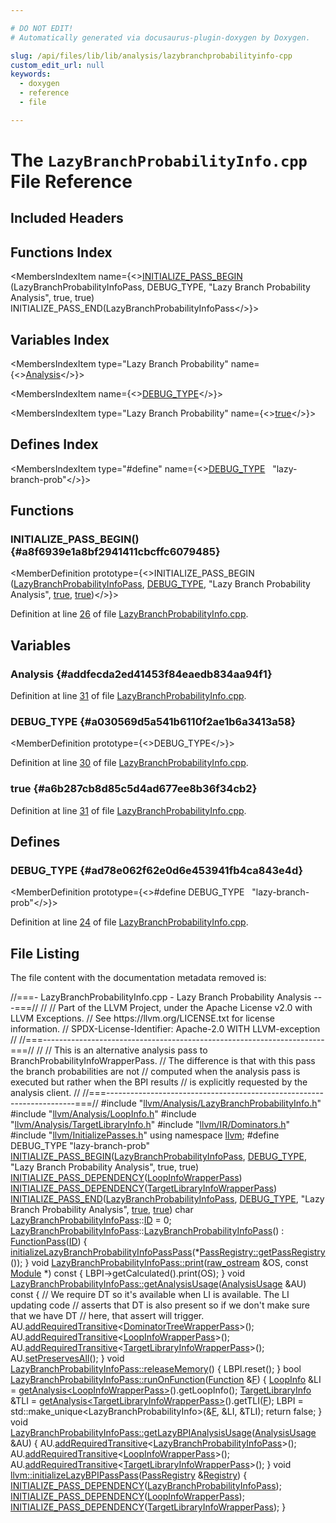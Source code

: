 ```yaml
---

# DO NOT EDIT!
# Automatically generated via docusaurus-plugin-doxygen by Doxygen.

slug: /api/files/lib/lib/analysis/lazybranchprobabilityinfo-cpp
custom_edit_url: null
keywords:
  - doxygen
  - reference
  - file

---
```





# The `LazyBranchProbabilityInfo.cpp` File Reference

<DoxygenPage pluginConfig={pluginConfig}>



## Included Headers

<IncludesList>
<IncludesListItem
  filePath="llvm/Analysis/LazyBranchProbabilityInfo.h"
  permalink="/docs/api/files/include/include/llvm/include/llvm/analysis/lazybranchprobabilityinfo-h"
  isLocal="true" />
<IncludesListItem
  filePath="llvm/Analysis/LoopInfo.h"
  permalink="/docs/api/files/include/include/llvm/include/llvm/analysis/loopinfo-h"
  isLocal="true" />
<IncludesListItem
  filePath="llvm/Analysis/TargetLibraryInfo.h"
  permalink="/docs/api/files/include/include/llvm/include/llvm/analysis/targetlibraryinfo-h"
  isLocal="true" />
<IncludesListItem
  filePath="llvm/IR/Dominators.h"
  permalink="/docs/api/files/include/include/llvm/include/llvm/ir/dominators-h"
  isLocal="true" />
<IncludesListItem
  filePath="llvm/InitializePasses.h"
  permalink="/docs/api/files/include/include/llvm/initializepasses-h"
  isLocal="true" />
</IncludesList>

## Functions Index

<MembersIndex>

<MembersIndexItem
  name={<><a href="#a8f6939e1a8bf2941411cbcffc6079485">INITIALIZE&#95;PASS&#95;BEGIN</a> (LazyBranchProbabilityInfoPass, DEBUG&#95;TYPE, &quot;Lazy Branch Probability Analysis&quot;, true, true) INITIALIZE&#95;PASS&#95;END(LazyBranchProbabilityInfoPass</>}>
</MembersIndexItem>

</MembersIndex>

## Variables Index

<MembersIndex>

<MembersIndexItem
  type="Lazy Branch Probability"
  name={<><a href="#addfecda2ed41453f84eaedb834aa94f1">Analysis</a></>}>
</MembersIndexItem>

<MembersIndexItem
  name={<><a href="#a030569d5a541b6110f2ae1b6a3413a58">DEBUG&#95;TYPE</a></>}>
</MembersIndexItem>

<MembersIndexItem
  type="Lazy Branch Probability"
  name={<><a href="#a6b287cb8d85c5d4ad677ee8b36f34cb2">true</a></>}>
</MembersIndexItem>

</MembersIndex>

## Defines Index

<MembersIndex>

<MembersIndexItem
  type="#define"
  name={<><a href="#ad78e062f62e0d6e453941fb4ca843e4d">DEBUG&#95;TYPE</a>&nbsp;&nbsp;&nbsp;&quot;lazy-branch-prob&quot;</>}>
</MembersIndexItem>

</MembersIndex>


<SectionDefinition>

## Functions

### INITIALIZE&#95;PASS&#95;BEGIN() {#a8f6939e1a8bf2941411cbcffc6079485}

<MemberDefinition
  prototype={<>INITIALIZE&#95;PASS&#95;BEGIN (<a href="/docs/api/classes/llvm/lazybranchprobabilityinfopass">LazyBranchProbabilityInfoPass</a>, <a href="/docs/api/files/include/include/llvm/include/llvm/adt/genericcycleimpl-h/#ad78e062f62e0d6e453941fb4ca843e4d">DEBUG&#95;TYPE</a>, &quot;Lazy Branch Probability Analysis&quot;, <a href="/docs/api/files/lib/lib/analysis/basicaliasanalysis-cpp/#af6d5cafbdfc5313e65d990120021a3ec">true</a>, <a href="/docs/api/files/lib/lib/analysis/basicaliasanalysis-cpp/#af6d5cafbdfc5313e65d990120021a3ec">true</a>)</>}>

Definition at line <a href="#l00026">26</a> of file <a href="/docs/api/files/lib/lib/analysis/lazybranchprobabilityinfo-cpp">LazyBranchProbabilityInfo.cpp</a>.
</MemberDefinition>

</SectionDefinition>

<SectionDefinition>

## Variables

### Analysis {#addfecda2ed41453f84eaedb834aa94f1}

<MemberDefinition
  prototype="Lazy Branch Probability Analysis">

Definition at line <a href="#l00031">31</a> of file <a href="/docs/api/files/lib/lib/analysis/lazybranchprobabilityinfo-cpp">LazyBranchProbabilityInfo.cpp</a>.
</MemberDefinition>

### DEBUG&#95;TYPE {#a030569d5a541b6110f2ae1b6a3413a58}

<MemberDefinition
  prototype={<>DEBUG&#95;TYPE</>}>

Definition at line <a href="#l00030">30</a> of file <a href="/docs/api/files/lib/lib/analysis/lazybranchprobabilityinfo-cpp">LazyBranchProbabilityInfo.cpp</a>.
</MemberDefinition>

### true {#a6b287cb8d85c5d4ad677ee8b36f34cb2}

<MemberDefinition
  prototype="Lazy Branch Probability true">

Definition at line <a href="#l00031">31</a> of file <a href="/docs/api/files/lib/lib/analysis/lazybranchprobabilityinfo-cpp">LazyBranchProbabilityInfo.cpp</a>.
</MemberDefinition>

</SectionDefinition>

<SectionDefinition>

## Defines

### DEBUG&#95;TYPE {#ad78e062f62e0d6e453941fb4ca843e4d}

<MemberDefinition
  prototype={<>#define DEBUG&#95;TYPE&nbsp;&nbsp;&nbsp;&quot;lazy-branch-prob&quot;</>}>

Definition at line <a href="#l00024">24</a> of file <a href="/docs/api/files/lib/lib/analysis/lazybranchprobabilityinfo-cpp">LazyBranchProbabilityInfo.cpp</a>.
</MemberDefinition>

</SectionDefinition>

## File Listing

The file content with the documentation metadata removed is:

<ProgramListing>

<Link id="l00001" /><CodeLine lineNumber="1"><span class="doxyHighlightComment">//===- LazyBranchProbabilityInfo.cpp - Lazy Branch Probability Analysis ---===//</span></CodeLine>
<Link id="l00002" /><CodeLine lineNumber="2"><span class="doxyHighlightComment">//</span></CodeLine>
<Link id="l00003" /><CodeLine lineNumber="3"><span class="doxyHighlightComment">// Part of the LLVM Project, under the Apache License v2.0 with LLVM Exceptions.</span></CodeLine>
<Link id="l00004" /><CodeLine lineNumber="4"><span class="doxyHighlightComment">// See https://llvm.org/LICENSE.txt for license information.</span></CodeLine>
<Link id="l00005" /><CodeLine lineNumber="5"><span class="doxyHighlightComment">// SPDX-License-Identifier: Apache-2.0 WITH LLVM-exception</span></CodeLine>
<Link id="l00006" /><CodeLine lineNumber="6"><span class="doxyHighlightComment">//</span></CodeLine>
<Link id="l00007" /><CodeLine lineNumber="7"><span class="doxyHighlightComment">//===----------------------------------------------------------------------===//</span></CodeLine>
<Link id="l00008" /><CodeLine lineNumber="8"><span class="doxyHighlightComment">//</span></CodeLine>
<Link id="l00009" /><CodeLine lineNumber="9"><span class="doxyHighlightComment">// This is an alternative analysis pass to BranchProbabilityInfoWrapperPass.</span></CodeLine>
<Link id="l00010" /><CodeLine lineNumber="10"><span class="doxyHighlightComment">// The difference is that with this pass the branch probabilities are not</span></CodeLine>
<Link id="l00011" /><CodeLine lineNumber="11"><span class="doxyHighlightComment">// computed when the analysis pass is executed but rather when the BPI results</span></CodeLine>
<Link id="l00012" /><CodeLine lineNumber="12"><span class="doxyHighlightComment">// is explicitly requested by the analysis client.</span></CodeLine>
<Link id="l00013" /><CodeLine lineNumber="13"><span class="doxyHighlightComment">//</span></CodeLine>
<Link id="l00014" /><CodeLine lineNumber="14"><span class="doxyHighlightComment">//===----------------------------------------------------------------------===//</span></CodeLine>
<Link id="l00015" /><CodeLine lineNumber="15"></CodeLine>
<Link id="l00016" /><CodeLine lineNumber="16"><span class="doxyHighlightPreprocessor">#include &quot;<a href="/docs/api/files/include/include/llvm/include/llvm/analysis/lazybranchprobabilityinfo-h">llvm/Analysis/LazyBranchProbabilityInfo.h</a>&quot;</span></CodeLine>
<Link id="l00017" /><CodeLine lineNumber="17"><span class="doxyHighlightPreprocessor">#include &quot;<a href="/docs/api/files/include/include/llvm/include/llvm/analysis/loopinfo-h">llvm/Analysis/LoopInfo.h</a>&quot;</span></CodeLine>
<Link id="l00018" /><CodeLine lineNumber="18"><span class="doxyHighlightPreprocessor">#include &quot;<a href="/docs/api/files/include/include/llvm/include/llvm/analysis/targetlibraryinfo-h">llvm/Analysis/TargetLibraryInfo.h</a>&quot;</span></CodeLine>
<Link id="l00019" /><CodeLine lineNumber="19"><span class="doxyHighlightPreprocessor">#include &quot;<a href="/docs/api/files/include/include/llvm/include/llvm/ir/dominators-h">llvm/IR/Dominators.h</a>&quot;</span></CodeLine>
<Link id="l00020" /><CodeLine lineNumber="20"><span class="doxyHighlightPreprocessor">#include &quot;<a href="/docs/api/files/include/include/llvm/initializepasses-h">llvm/InitializePasses.h</a>&quot;</span></CodeLine>
<Link id="l00021" /><CodeLine lineNumber="21"></CodeLine>
<Link id="l00022" /><CodeLine lineNumber="22"><span class="doxyHighlightKeyword">using namespace </span><span class="doxyHighlight"><a href="/docs/api/namespaces/llvm">llvm</a>;</span></CodeLine>
<Link id="l00023" /><CodeLine lineNumber="23"></CodeLine>
<Link id="l00024" /><CodeLine lineNumber="24" lineLink="#ad78e062f62e0d6e453941fb4ca843e4d"><span class="doxyHighlightPreprocessor">#define DEBUG&#95;TYPE &quot;lazy-branch-prob&quot;</span></CodeLine>
<Link id="l00025" /><CodeLine lineNumber="25"></CodeLine>
<Link id="l00026" /><CodeLine lineNumber="26" lineLink="#a8f6939e1a8bf2941411cbcffc6079485"><span class="doxyHighlight"><a href="/docs/api/files/include/include/llvm/passsupport-h/#aaa970fc931c1c63037a8182e028d04b1">INITIALIZE&#95;PASS&#95;BEGIN</a>(<a href="/docs/api/classes/llvm/lazybranchprobabilityinfopass">LazyBranchProbabilityInfoPass</a>, <a href="/docs/api/files/include/include/llvm/include/llvm/adt/genericcycleimpl-h/#ad78e062f62e0d6e453941fb4ca843e4d">DEBUG&#95;TYPE</a>,</span></CodeLine>
<Link id="l00027" /><CodeLine lineNumber="27"><span class="doxyHighlight">                      </span><span class="doxyHighlightStringLiteral">&quot;Lazy Branch Probability Analysis&quot;</span><span class="doxyHighlight">, </span><span class="doxyHighlightKeyword">true</span><span class="doxyHighlight">, </span><span class="doxyHighlightKeyword">true</span><span class="doxyHighlight">)</span></CodeLine>
<Link id="l00028" /><CodeLine lineNumber="28"><span class="doxyHighlight"><a href="/docs/api/files/include/include/llvm/passsupport-h/#a14724f1ccf528e73bb29bc9230737967">INITIALIZE&#95;PASS&#95;DEPENDENCY</a>(<a href="/docs/api/classes/llvm/loopinfowrapperpass">LoopInfoWrapperPass</a>)</span></CodeLine>
<Link id="l00029" /><CodeLine lineNumber="29"><span class="doxyHighlight"><a href="/docs/api/files/include/include/llvm/passsupport-h/#a14724f1ccf528e73bb29bc9230737967">INITIALIZE&#95;PASS&#95;DEPENDENCY</a>(<a href="/docs/api/classes/llvm/targetlibraryinfowrapperpass">TargetLibraryInfoWrapperPass</a>)</span></CodeLine>
<Link id="l00030" /><CodeLine lineNumber="30" lineLink="#a030569d5a541b6110f2ae1b6a3413a58"><span class="doxyHighlight"><a href="/docs/api/files/include/include/llvm/passsupport-h/#a74ce8276b89067e806f67c45a6d92575">INITIALIZE&#95;PASS&#95;END</a>(<a href="/docs/api/classes/llvm/lazybranchprobabilityinfopass">LazyBranchProbabilityInfoPass</a>, <a href="/docs/api/files/include/include/llvm/include/llvm/adt/genericcycleimpl-h/#ad78e062f62e0d6e453941fb4ca843e4d">DEBUG&#95;TYPE</a>,</span></CodeLine>
<Link id="l00031" /><CodeLine lineNumber="31" lineLink="#addfecda2ed41453f84eaedb834aa94f1"><span class="doxyHighlight">                    </span><span class="doxyHighlightStringLiteral">&quot;Lazy Branch Probability Analysis&quot;</span><span class="doxyHighlight">, <a href="/docs/api/files/lib/lib/analysis/basicaliasanalysis-cpp/#af6d5cafbdfc5313e65d990120021a3ec">true</a>, <a href="/docs/api/files/lib/lib/analysis/basicaliasanalysis-cpp/#af6d5cafbdfc5313e65d990120021a3ec">true</a>)</span></CodeLine>
<Link id="l00032" /><CodeLine lineNumber="32"></CodeLine>
<Link id="l00033" /><CodeLine lineNumber="33"><span class="doxyHighlightKeywordType">char</span><span class="doxyHighlight"> <a href="/docs/api/classes/llvm/lazybranchprobabilityinfopass">LazyBranchProbabilityInfoPass</a>::<a href="/docs/api/namespaces/llvm/callingconv/#abdf8cf606905c10634e831390981b0ed">ID</a> = 0;</span></CodeLine>
<Link id="l00034" /><CodeLine lineNumber="34"></CodeLine>
<Link id="l00035" /><CodeLine lineNumber="35" lineLink="/docs/api/classes/llvm/lazybranchprobabilityinfopass/#ae535ac0ecc5c9986d1b7561b27ebf125"><span class="doxyHighlight"><a href="/docs/api/classes/llvm/lazybranchprobabilityinfopass/#ae535ac0ecc5c9986d1b7561b27ebf125">LazyBranchProbabilityInfoPass</a>::<a href="/docs/api/classes/llvm/lazybranchprobabilityinfopass/#ae535ac0ecc5c9986d1b7561b27ebf125">LazyBranchProbabilityInfoPass</a>()</span></CodeLine>
<Link id="l00036" /><CodeLine lineNumber="36"><span class="doxyHighlight">    : <a href="/docs/api/classes/llvm/functionpass/#a7691d83e3561f781cae4ce4a01bdfa93">FunctionPass</a>(<a href="/docs/api/classes/llvm/lazybranchprobabilityinfopass/#aeb8758681b67654eb3559ebee421886c">ID</a>) &#123;</span></CodeLine>
<Link id="l00037" /><CodeLine lineNumber="37"><span class="doxyHighlight">  <a href="/docs/api/namespaces/llvm/#a3a76d6b508e1c444cc33b41eb78f4308">initializeLazyBranchProbabilityInfoPassPass</a>(&#42;<a href="/docs/api/classes/llvm/passregistry/#a05a729900b76c89e808c6c3094921b2f">PassRegistry::getPassRegistry</a>());</span></CodeLine>
<Link id="l00038" /><CodeLine lineNumber="38"><span class="doxyHighlight">&#125;</span></CodeLine>
<Link id="l00039" /><CodeLine lineNumber="39"></CodeLine>
<Link id="l00040" /><CodeLine lineNumber="40" lineLink="/docs/api/classes/llvm/lazybranchprobabilityinfopass/#aba648c3533b23cf7ab5ec1420a5c255f"><span class="doxyHighlightKeywordType">void</span><span class="doxyHighlight"> <a href="/docs/api/classes/llvm/lazybranchprobabilityinfopass/#aba648c3533b23cf7ab5ec1420a5c255f">LazyBranchProbabilityInfoPass::print</a>(<a href="/docs/api/classes/llvm/raw-ostream">raw&#95;ostream</a> &amp;OS,</span></CodeLine>
<Link id="l00041" /><CodeLine lineNumber="41"><span class="doxyHighlight">                                          </span><span class="doxyHighlightKeyword">const</span><span class="doxyHighlight"> <a href="/docs/api/classes/llvm/module">Module</a> &#42;)</span><span class="doxyHighlightKeyword"> const </span><span class="doxyHighlight">&#123;</span></CodeLine>
<Link id="l00042" /><CodeLine lineNumber="42"><span class="doxyHighlight">  LBPI-&gt;getCalculated().print(OS);</span></CodeLine>
<Link id="l00043" /><CodeLine lineNumber="43"><span class="doxyHighlight">&#125;</span></CodeLine>
<Link id="l00044" /><CodeLine lineNumber="44"></CodeLine>
<Link id="l00045" /><CodeLine lineNumber="45" lineLink="/docs/api/classes/llvm/lazybranchprobabilityinfopass/#a3346ab2912dff435990fec3deb0dda4e"><span class="doxyHighlightKeywordType">void</span><span class="doxyHighlight"> <a href="/docs/api/classes/llvm/lazybranchprobabilityinfopass/#a3346ab2912dff435990fec3deb0dda4e">LazyBranchProbabilityInfoPass::getAnalysisUsage</a>(<a href="/docs/api/classes/llvm/analysisusage">AnalysisUsage</a> &amp;AU)</span><span class="doxyHighlightKeyword"> const </span><span class="doxyHighlight">&#123;</span></CodeLine>
<Link id="l00046" /><CodeLine lineNumber="46"><span class="doxyHighlight">  </span><span class="doxyHighlightComment">// We require DT so it&#39;s available when LI is available. The LI updating code</span></CodeLine>
<Link id="l00047" /><CodeLine lineNumber="47"><span class="doxyHighlight">  </span><span class="doxyHighlightComment">// asserts that DT is also present so if we don&#39;t make sure that we have DT</span></CodeLine>
<Link id="l00048" /><CodeLine lineNumber="48"><span class="doxyHighlight">  </span><span class="doxyHighlightComment">// here, that assert will trigger.</span></CodeLine>
<Link id="l00049" /><CodeLine lineNumber="49"><span class="doxyHighlight">  AU.<a href="/docs/api/classes/llvm/analysisusage/#afd8af3487564621ceeb41c2838c4469e">addRequiredTransitive</a>&lt;<a href="/docs/api/classes/llvm/dominatortreewrapperpass">DominatorTreeWrapperPass</a>&gt;();</span></CodeLine>
<Link id="l00050" /><CodeLine lineNumber="50"><span class="doxyHighlight">  AU.<a href="/docs/api/classes/llvm/analysisusage/#afd8af3487564621ceeb41c2838c4469e">addRequiredTransitive</a>&lt;<a href="/docs/api/classes/llvm/loopinfowrapperpass">LoopInfoWrapperPass</a>&gt;();</span></CodeLine>
<Link id="l00051" /><CodeLine lineNumber="51"><span class="doxyHighlight">  AU.<a href="/docs/api/classes/llvm/analysisusage/#afd8af3487564621ceeb41c2838c4469e">addRequiredTransitive</a>&lt;<a href="/docs/api/classes/llvm/targetlibraryinfowrapperpass">TargetLibraryInfoWrapperPass</a>&gt;();</span></CodeLine>
<Link id="l00052" /><CodeLine lineNumber="52"><span class="doxyHighlight">  AU.<a href="/docs/api/classes/llvm/analysisusage/#af22b06a6a4f9df80454071685a0d6a02">setPreservesAll</a>();</span></CodeLine>
<Link id="l00053" /><CodeLine lineNumber="53"><span class="doxyHighlight">&#125;</span></CodeLine>
<Link id="l00054" /><CodeLine lineNumber="54"></CodeLine>
<Link id="l00055" /><CodeLine lineNumber="55" lineLink="/docs/api/classes/llvm/lazybranchprobabilityinfopass/#a5f81b97bdafa4f6f60332349c4399fbf"><span class="doxyHighlightKeywordType">void</span><span class="doxyHighlight"> <a href="/docs/api/classes/llvm/lazybranchprobabilityinfopass/#a5f81b97bdafa4f6f60332349c4399fbf">LazyBranchProbabilityInfoPass::releaseMemory</a>() &#123; LBPI.reset(); &#125;</span></CodeLine>
<Link id="l00056" /><CodeLine lineNumber="56"></CodeLine>
<Link id="l00057" /><CodeLine lineNumber="57" lineLink="/docs/api/classes/llvm/lazybranchprobabilityinfopass/#a42914c7e7a1f7363e421f7ce30673f5d"><span class="doxyHighlightKeywordType">bool</span><span class="doxyHighlight"> <a href="/docs/api/classes/llvm/lazybranchprobabilityinfopass/#a42914c7e7a1f7363e421f7ce30673f5d">LazyBranchProbabilityInfoPass::runOnFunction</a>(<a href="/docs/api/classes/llvm/function">Function</a> &amp;<a href="/docs/api/files/lib/lib/support/md5-cpp/#a96d73bbd7af15cb1fc38c3f4a3bd82e9">F</a>) &#123;</span></CodeLine>
<Link id="l00058" /><CodeLine lineNumber="58"><span class="doxyHighlight">  <a href="/docs/api/classes/llvm/loopinfo">LoopInfo</a> &amp;LI = <a href="/docs/api/classes/llvm/pass/#a4863e5e463fb79955269fbf7fbf52b80">getAnalysis&lt;LoopInfoWrapperPass&gt;</a>().getLoopInfo();</span></CodeLine>
<Link id="l00059" /><CodeLine lineNumber="59"><span class="doxyHighlight">  <a href="/docs/api/classes/llvm/targetlibraryinfo">TargetLibraryInfo</a> &amp;TLI =</span></CodeLine>
<Link id="l00060" /><CodeLine lineNumber="60"><span class="doxyHighlight">      <a href="/docs/api/classes/llvm/pass/#a4863e5e463fb79955269fbf7fbf52b80">getAnalysis&lt;TargetLibraryInfoWrapperPass&gt;</a>().getTLI(<a href="/docs/api/files/lib/lib/support/md5-cpp/#a96d73bbd7af15cb1fc38c3f4a3bd82e9">F</a>);</span></CodeLine>
<Link id="l00061" /><CodeLine lineNumber="61"><span class="doxyHighlight">  LBPI = std::make&#95;unique&lt;LazyBranchProbabilityInfo&gt;(&amp;<a href="/docs/api/files/lib/lib/support/md5-cpp/#a96d73bbd7af15cb1fc38c3f4a3bd82e9">F</a>, &amp;LI, &amp;TLI);</span></CodeLine>
<Link id="l00062" /><CodeLine lineNumber="62"><span class="doxyHighlight">  </span><span class="doxyHighlightKeywordFlow">return</span><span class="doxyHighlight"> </span><span class="doxyHighlightKeyword">false</span><span class="doxyHighlight">;</span></CodeLine>
<Link id="l00063" /><CodeLine lineNumber="63"><span class="doxyHighlight">&#125;</span></CodeLine>
<Link id="l00064" /><CodeLine lineNumber="64"></CodeLine>
<Link id="l00065" /><CodeLine lineNumber="65" lineLink="/docs/api/classes/llvm/lazybranchprobabilityinfopass/#ae5b21e8d080e9e008453b0a52dd865b5"><span class="doxyHighlightKeywordType">void</span><span class="doxyHighlight"> <a href="/docs/api/classes/llvm/lazybranchprobabilityinfopass/#ae5b21e8d080e9e008453b0a52dd865b5">LazyBranchProbabilityInfoPass::getLazyBPIAnalysisUsage</a>(<a href="/docs/api/classes/llvm/analysisusage">AnalysisUsage</a> &amp;AU) &#123;</span></CodeLine>
<Link id="l00066" /><CodeLine lineNumber="66"><span class="doxyHighlight">  AU.<a href="/docs/api/classes/llvm/analysisusage/#afd8af3487564621ceeb41c2838c4469e">addRequiredTransitive</a>&lt;<a href="/docs/api/classes/llvm/lazybranchprobabilityinfopass/#ae535ac0ecc5c9986d1b7561b27ebf125">LazyBranchProbabilityInfoPass</a>&gt;();</span></CodeLine>
<Link id="l00067" /><CodeLine lineNumber="67"><span class="doxyHighlight">  AU.<a href="/docs/api/classes/llvm/analysisusage/#afd8af3487564621ceeb41c2838c4469e">addRequiredTransitive</a>&lt;<a href="/docs/api/classes/llvm/loopinfowrapperpass">LoopInfoWrapperPass</a>&gt;();</span></CodeLine>
<Link id="l00068" /><CodeLine lineNumber="68"><span class="doxyHighlight">  AU.<a href="/docs/api/classes/llvm/analysisusage/#afd8af3487564621ceeb41c2838c4469e">addRequiredTransitive</a>&lt;<a href="/docs/api/classes/llvm/targetlibraryinfowrapperpass">TargetLibraryInfoWrapperPass</a>&gt;();</span></CodeLine>
<Link id="l00069" /><CodeLine lineNumber="69"><span class="doxyHighlight">&#125;</span></CodeLine>
<Link id="l00070" /><CodeLine lineNumber="70"></CodeLine>
<Link id="l00071" /><CodeLine lineNumber="71" lineLink="/docs/api/namespaces/llvm/#a21acd6e20755cf5614f8c014742c5896"><span class="doxyHighlightKeywordType">void</span><span class="doxyHighlight"> <a href="/docs/api/namespaces/llvm/#a21acd6e20755cf5614f8c014742c5896">llvm::initializeLazyBPIPassPass</a>(<a href="/docs/api/classes/llvm/passregistry">PassRegistry</a> &amp;<a href="/docs/api/classes/llvm/registry">Registry</a>) &#123;</span></CodeLine>
<Link id="l00072" /><CodeLine lineNumber="72"><span class="doxyHighlight">  <a href="/docs/api/files/include/include/llvm/passsupport-h/#a14724f1ccf528e73bb29bc9230737967">INITIALIZE&#95;PASS&#95;DEPENDENCY</a>(<a href="/docs/api/classes/llvm/lazybranchprobabilityinfopass">LazyBranchProbabilityInfoPass</a>);</span></CodeLine>
<Link id="l00073" /><CodeLine lineNumber="73"><span class="doxyHighlight">  <a href="/docs/api/files/include/include/llvm/passsupport-h/#a14724f1ccf528e73bb29bc9230737967">INITIALIZE&#95;PASS&#95;DEPENDENCY</a>(<a href="/docs/api/classes/llvm/loopinfowrapperpass">LoopInfoWrapperPass</a>);</span></CodeLine>
<Link id="l00074" /><CodeLine lineNumber="74"><span class="doxyHighlight">  <a href="/docs/api/files/include/include/llvm/passsupport-h/#a14724f1ccf528e73bb29bc9230737967">INITIALIZE&#95;PASS&#95;DEPENDENCY</a>(<a href="/docs/api/classes/llvm/targetlibraryinfowrapperpass">TargetLibraryInfoWrapperPass</a>);</span></CodeLine>
<Link id="l00075" /><CodeLine lineNumber="75"><span class="doxyHighlight">&#125;</span></CodeLine>

</ProgramListing>


</DoxygenPage>
